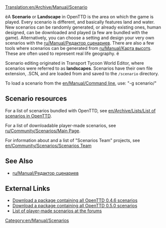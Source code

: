 [[Translation:en/Archive/Manual/Scenario]]
{{ru/Перевод|en/Archive/Manual/Scenario|0}}

ёA '''Scenario''' or '''Landscape''' in OpenTTD is the area on which the game is played. Every scenario is different, and basically features land and water. New scenarios can be randomly generated, or already existing ones, human designed, can be downloaded and played (a few are bundled with the game). Alternatively, you can choose a setting and design your very own scenarios with the [[ru/Manual/Редактор сценариев]]. There are also a few tools where scenarios can be generated from [[ru/Manual/Карта высот]]s. These are often used to represent real life geography. ё

Scenario editing originated in Transport Tycoon World Editor, where scenarios were referred to as '''landscapes'''. Scenarios have their own file extension, .SCN, and are loaded from and saved to the <code>/scenario</code> directory.

To load a scenario from the [[en/Manual/Command line]], use: "-g scenario/<name>"

==Scenario resources==

For a list of scenarios bundled with OpenTTD, see [[en/Archive/Lists/List of scenarios in OpenTTD]].

For a list of downloadable player-made scenarios, see [[ru/Community/Scenarios/Main Page]].

For information about and a list of "Scenarios Team" projects, see [[en/Community/Scenarios/Scenarios Team]]

==See Also==

* [[ru/Manual/Редактор сценариев]]

==External Links==

* [http://prdownloads.sourceforge.net/openttd/openttd-0.4.6-source-scenarios.zip?download Download a package containing all OpenTTD 0.4.6 scenarios]
* [http://sourceforge.net/project/downloading.php?groupname=openttd&filename=openttd-0.5.0-scenarios.zip&use_mirror=mesh Download a package containing all OpenTTD 0.5.0 scenarios]
* [http://www.tt-forums.net/viewtopic.php?t=12481 List of player-made scenarios at the forums]

[[Category:en/Manual/Scenarios]]